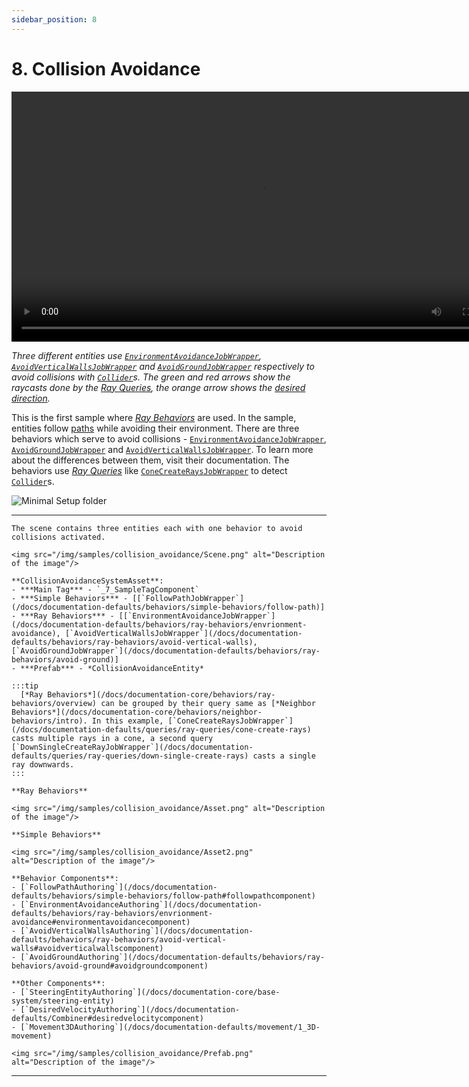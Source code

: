 ```yaml
---
sidebar_position: 8
---
```



# 8. Collision Avoidance

<video controls width="800">
  <source src="/videos/samples/collision_avoidance/Video.mp4" type="video/mp4" />
  Your browser does not support the video tag.
</video>

*Three different entities use [`EnvironmentAvoidanceJobWrapper`](/docs/documentation-defaults/behaviors/ray-behaviors/envrionment-avoidance), [`AvoidVerticalWallsJobWrapper`](/docs/documentation-defaults/behaviors/ray-behaviors/avoid-vertical-walls) and [`AvoidGroundJobWrapper`](/docs/documentation-defaults/behaviors/ray-behaviors/avoid-ground) respectively to avoid collisions with [`Collider`](https://docs.unity3d.com/ScriptReference/Collider.html)s. The green and red arrows show the raycasts done by the [Ray Queries](/docs/documentation-core/queries/ray_queries/overview), the orange arrow shows the [desired direction](/docs/documentation-defaults/behaviors/VelocityResult).*

This is the first sample where [*Ray Behaviors*](/docs/documentation-core/behaviors/ray-behaviors/overview) are used. In the sample, entities follow [paths](/docs/documentation-defaults/utilities/path) while avoiding their environment. There are three behaviors which serve to avoid collisions - [`EnvironmentAvoidanceJobWrapper`](/docs/documentation-defaults/behaviors/ray-behaviors/envrionment-avoidance), [`AvoidGroundJobWrapper`](/docs/documentation-defaults/behaviors/ray-behaviors/avoid-ground) and [`AvoidVerticalWallsJobWrapper`](/docs/documentation-defaults/behaviors/ray-behaviors/avoid-vertical-walls). To learn more about the differences between them, visit their documentation. The behaviors use [*Ray Queries*](/docs/documentation-core/queries/ray_queries/overview) like [`ConeCreateRaysJobWrapper`](/docs/documentation-defaults/queries/ray-queries/cone-create-rays) to detect [`Collider`](https://docs.unity3d.com/ScriptReference/Collider.html)s.

![Minimal Setup folder](/img/samples/collision_avoidance/Folder.png)

-----

<Tabs>
  <TabItem value="first" label="Scene"> 

    The scene contains three entities each with one behavior to avoid collisions activated.

    <img src="/img/samples/collision_avoidance/Scene.png" alt="Description of the image"/>
    
  </TabItem>
  
  <TabItem value="second" label="Steering System Asset"> 

    **CollisionAvoidanceSystemAsset**:
    - ***Main Tag*** - `_7_SampleTagComponent`
    - ***Simple Behaviors*** - [[`FollowPathJobWrapper`](/docs/documentation-defaults/behaviors/simple-behaviors/follow-path)]
    - ***Ray Behaviors*** - [[`EnvironmentAvoidanceJobWrapper`](/docs/documentation-defaults/behaviors/ray-behaviors/envrionment-avoidance), [`AvoidVerticalWallsJobWrapper`](/docs/documentation-defaults/behaviors/ray-behaviors/avoid-vertical-walls), [`AvoidGroundJobWrapper`](/docs/documentation-defaults/behaviors/ray-behaviors/avoid-ground)]
    - ***Prefab*** - *CollisionAvoidanceEntity*

    :::tip
      [*Ray Behaviors*](/docs/documentation-core/behaviors/ray-behaviors/overview) can be grouped by their query same as [*Neighbor Behaviors*](/docs/documentation-core/behaviors/neighbor-behaviors/intro). In this example, [`ConeCreateRaysJobWrapper`](/docs/documentation-defaults/queries/ray-queries/cone-create-rays) casts multiple rays in a cone, a second query [`DownSingleCreateRayJobWrapper`](/docs/documentation-defaults/queries/ray-queries/down-single-create-rays) casts a single ray downwards.
    :::

    **Ray Behaviors**

    <img src="/img/samples/collision_avoidance/Asset.png" alt="Description of the image"/>

    **Simple Behaviors**

    <img src="/img/samples/collision_avoidance/Asset2.png" alt="Description of the image"/>

  </TabItem>
  
  <TabItem value="third" label="Prefab"> 
    
    **Behavior Components**:
    - [`FollowPathAuthoring`](/docs/documentation-defaults/behaviors/simple-behaviors/follow-path#followpathcomponent)
    - [`EnvironmentAvoidanceAuthoring`](/docs/documentation-defaults/behaviors/ray-behaviors/envrionment-avoidance#environmentavoidancecomponent)
    - [`AvoidVerticalWallsAuthoring`](/docs/documentation-defaults/behaviors/ray-behaviors/avoid-vertical-walls#avoidverticalwallscomponent)
    - [`AvoidGroundAuthoring`](/docs/documentation-defaults/behaviors/ray-behaviors/avoid-ground#avoidgroundcomponent)

    **Other Components**:
    - [`SteeringEntityAuthoring`](/docs/documentation-core/base-system/steering-entity)
    - [`DesiredVelocityAuthoring`](/docs/documentation-defaults/Combiner#desiredvelocitycomponent)
    - [`Movement3DAuthoring`](/docs/documentation-defaults/movement/1_3D-movement)
    
    <img src="/img/samples/collision_avoidance/Prefab.png" alt="Description of the image"/>

  </TabItem>
</Tabs>

-----